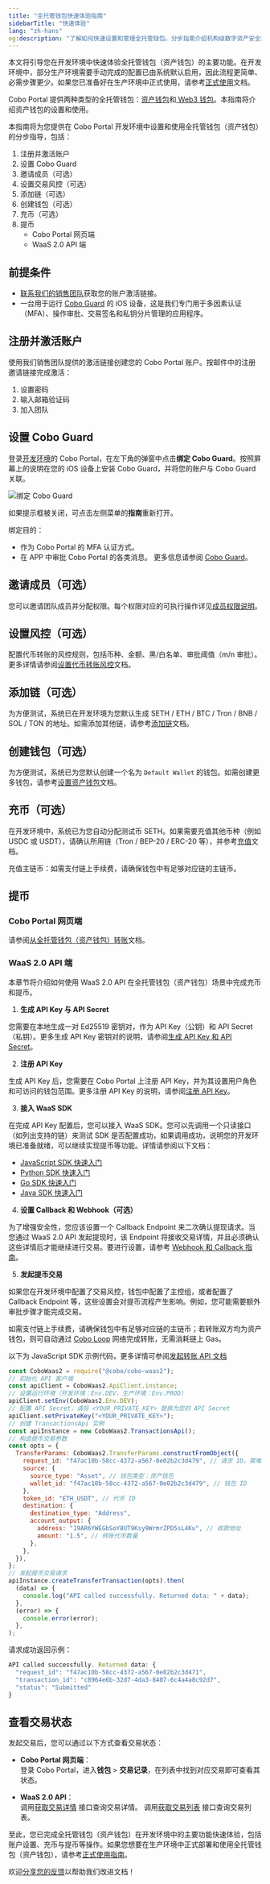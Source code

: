 ```yaml
---
title: "全托管钱包快速体验指南"
sidebarTitle: "快速体验"
lang: "zh-hans"
og:description: "了解如何快速设置和管理全托管钱包。分步指南介绍机构级数字资产安全托管和最佳实践。"
---
```


本文将引导您在开发环境中快速体验全托管钱包（资产钱包）的主要功能。在开发环境中，部分生产环境需要手动完成的配置已由系统默认启用，因此流程更简单、必需步骤更少。如果您已准备好在生产环境中正式使用，请参考[正式使用](/cn/portal/quick-start-guide-custodial-wallets)文档。

<Note>Cobo Portal 提供两种类型的全托管钱包：[资产钱包](/cn/portal/custodial-wallets/asset-wallets/introduction)和[ Web3 钱包](/cn/portal/custodial-wallets/web3-wallets/introduction)。本指南将介绍资产钱包的设置和使用。</Note>

本指南将为您提供在 Cobo Portal 开发环境中设置和使用全托管钱包（资产钱包）的分步指导，包括：

1. 注册并激活账户
2. 设置 Cobo Guard
3. 邀请成员（可选）
4. 设置交易风控（可选）
5. 添加链（可选）
6. 创建钱包（可选）
7. 充币（可选）
8. 提币
    - Cobo Portal 网页端
    - WaaS 2.0 API 端

## 前提条件

- [联系我们的销售团队](https://www.cobo.com/zh/book-demo?utm_source=product-manual&utm_medium=product&utm_campaign=pricing-plan-intro&utm_content=enterprise-contact-sales)获取您的账户激活链接。
- 一台用于运行 [Cobo Guard](/cn/guard/introduction) 的 iOS 设备，这是我们专门用于多因素认证（MFA）、操作审批、交易签名和私钥分片管理的应用程序。

## 注册并激活账户

使用我们销售团队提供的激活链接创建您的 Cobo Portal 账户。按邮件中的注册邀请链接完成激活：
1. 设置密码
2. 输入邮箱验证码
3. 加入团队

## 设置 Cobo Guard
登录[开发环境](https://portal.dev.cobo.com/login)的 Cobo Portal，在左下角的弹窗中点击**绑定 Cobo Guard**。按照屏幕上的说明在您的 iOS 设备上安装 Cobo Guard，并将您的账户与 Cobo Guard 关联。

<img src="/cn/images/get-started/cobo-guard.png" className="screenshot_nav_bar" alt="绑定 Cobo Guard"/>

如果提示框被关闭，可点击左侧菜单的**指南**重新打开。

绑定目的：
- 作为 Cobo Portal 的 MFA 认证方式。
- 在 APP 中审批 Cobo Portal 的各类消息。
更多信息请参阅 [Cobo Guard](/cn/guard/introduction#主要功能)。

## 邀请成员（可选）
您可以邀请团队成员并分配权限。每个权限对应的可执行操作详见[成员权限说明](/cn/portal/organization/roles-and-permissions)。

## 设置风控（可选）
配置代币转账的风控规则，包括币种、金额、黑/白名单、审批阈值（m/n 审批）。更多详情请参阅[设置代币转账风控](/cn/portal/risk-controls/off-chain-tx-set-transfer)文档。

## 添加链（可选）

为方便测试，系统已在开发环境为您默认生成 SETH / ETH / BTC / Tron / BNB / SOL / TON 的地址。如需添加其他链，请参考[添加链](/cn/portal/enable-or-disable-chains)文档。

## 创建钱包（可选）

为方便测试，系统已为您默认创建一个名为 `Default Wallet` 的钱包。如需创建更多钱包，请参考[设置资产钱包](/cn/portal/custodial-wallets/asset-wallets/set-up)文档。

## 充币（可选）

在开发环境中，系统已为您自动分配测试币 SETH。如果需要充值其他币种（例如 USDC 或 USDT），请确认所用链（Tron / BEP-20 / ERC-20 等），并参考[充值](/cn/portal/mpc-wallets/ocw/transfers)文档。

充值主链币：如需支付链上手续费，请确保钱包中有足够对应链的主链币。

## 提币

### Cobo Portal 网页端

请参阅[从全托管钱包（资产钱包）转账](/cn/portal/transfers/from-asset-wallets)文档。

### WaaS 2.0 API 端

本章节将介绍如何使用 WaaS 2.0 API 在全托管钱包（资产钱包）场景中完成充币和提币。

1. **生成 API Key 与 API Secret**

您需要在本地生成一对 Ed25519 密钥对，作为 API Key（公钥）和 API Secret（私钥）。更多生成 API Key 密钥对的说明，请参阅[生成 API Key 和 API Secret](https://www.cobo.com/developers/v2_cn/guides/overview/cobo-auth#%E7%94%9F%E6%88%90-api-key-%E5%92%8C-api-secret)。

2. **注册 API Key**

生成 API Key 后，您需要在 Cobo Portal 上注册 API Key，并为其设置用户角色和可访问的钱包范围。更多注册 API Key 的说明，请参阅[注册 API Key](/cn/portal/developer-console/create-api-key)。

3. **接入 WaaS SDK**

在完成 API Key 配置后，您可以接入 WaaS SDK。您可以先调用一个只读接口（如列出支持的链）来测试 SDK 是否配置成功，如果调用成功，说明您的开发环境已准备就绪，可以继续实现提币等功能。详情请参阅以下文档：
- [JavaScript SDK 快速入门](https://www.cobo.com/developers/v2_cn/developer-tools/quickstart-javascript)
- [Python SDK 快速入门](https://www.cobo.com/developers/v2_cn/developer-tools/quickstart-python)
- [Go SDK 快速入门](https://www.cobo.com/developers/v2_cn/developer-tools/quickstart-go)
- [Java SDK 快速入门](https://www.cobo.com/developers/v2_cn/developer-tools/quickstart-java)

4. **设置 Callback 和 Webhook（可选）**

为了增强安全性，您应该设置一个 Callback Endpoint 来二次确认提现请求。当您通过 WaaS 2.0 API 发起提现时，该 Endpoint 将接收交易详情，并且必须确认这些详情后才能继续进行交易。要进行设置，请参考 [Webhook 和 Callback 指南](https://www.cobo.com/developers/v2_cn/guides/webhooks-callbacks/introduction)。

5. **发起提币交易**

如果您在开发环境中配置了交易风控，钱包中配置了主控组，或者配置了 Callback Endpoint 等，这些设置会对提币流程产生影响。例如，您可能需要额外审批步骤才能完成交易。

如需支付链上手续费，请确保钱包中有足够对应链的主链币；若转账双方均为资产钱包，则可自动通过 [Cobo Loop](/cn/portal/custodial-wallets/asset-wallets/cobo-loop) 网络完成转账，无需消耗链上 Gas。

以下为 JavaScript SDK 示例代码，更多详情可参阅[发起转账 API 文档](https://www.cobo.com/developers/v2/api-references/transactions/transfer-token)

```javascript
const CoboWaas2 = require("@cobo/cobo-waas2");
// 初始化 API 客户端
const apiClient = CoboWaas2.ApiClient.instance;
// 设置运行环境（开发环境：Env.DEV，生产环境：Env.PROD）
apiClient.setEnv(CoboWaas2.Env.DEV);
// 配置 API Secret，请将 <YOUR_PRIVATE_KEY> 替换为您的 API Secret
apiClient.setPrivateKey("<YOUR_PRIVATE_KEY>");
// 创建 TransactionsApi 实例
const apiInstance = new CoboWaas2.TransactionsApi();
// 构造提币交易参数
const opts = {
  TransferParams: CoboWaas2.TransferParams.constructFromObject({
    request_id: "f47ac10b-58cc-4372-a567-0e02b2c3d479", // 请求 ID，需唯一
    source: {
      source_type: "Asset", // 钱包类型：资产钱包
      wallet_id: "f47ac10b-58cc-4372-a567-0e02b2c3d479", // 钱包 ID
    },
    token_id: "ETH_USDT", // 代币 ID
    destination: {
      destination_type: "Address",
      account_output: {
        address: "19AR6YWEGbSoY8UT9Ksy9WrmrZPD5sL4Ku", // 收款地址
        amount: "1.5", // 转账代币数量
      },
    },
  }),
};
// 发起提币交易请求
apiInstance.createTransferTransaction(opts).then(
  (data) => {
    console.log("API called successfully. Returned data: " + data);
  },
  (error) => {
    console.error(error);
  },
);

```

请求成功返回示例：

```javascript
API called successfully. Returned data: {
  "request_id": "f47ac10b-58cc-4372-a567-0e02b2c3d471",
  "transaction_id": "c8964e6b-32d7-4da3-8407-6c4a4a8c92d7",
  "status": "Submitted"
}
```

## 查看交易状态

发起交易后，您可以通过以下方式查看交易状态：

- **Cobo Portal 网页端**：  
  登录 Cobo Portal，进入**钱包** > **交易记录**，在列表中找到对应交易即可查看其状态。

- **WaaS 2.0 API**：  
  调用[获取交易详情](https://www.cobo.com/developers/v2/api-references/transactions/get-transaction-information) 接口查询交易详情。
  调用[获取交易列表](https://www.cobo.com/developers/v2/api-references/transactions/list-all-transactions) 接口查询交易列表。

至此，您已完成全托管钱包（资产钱包）在开发环境中的主要功能快速体验，包括账户设置、充币与提币等操作。如果您想要在生产环境中正式部署和使用全托管钱包（资产钱包），请参考[正式使用指南](/cn/portal/quick-start-guide-custodial-wallets)。

<Tip>欢迎[分享您的反馈](https://forms.zohopublic.com/cobo/form/DocumentFeedbackForm/formperma/QvLOhxJv1_JMsJ-1dleZ8Itb_7rzN-LtgvsDdxosoVI?referrername=manuals)以帮助我们改进文档！</Tip>
